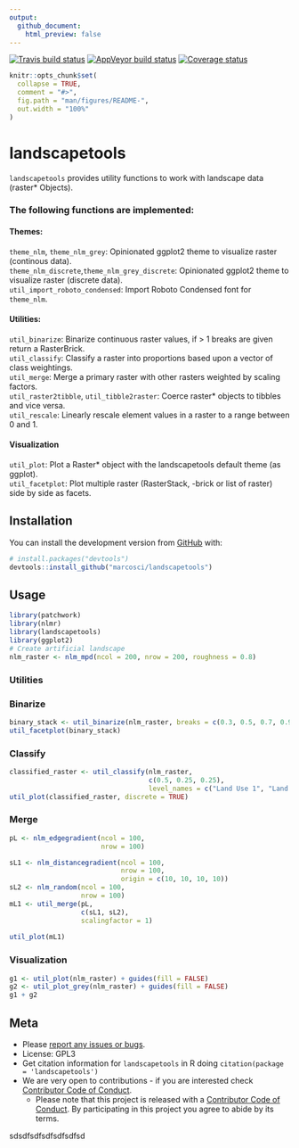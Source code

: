 ```yaml
---
output:
  github_document:
    html_preview: false
---
```

[![Travis build status](https://travis-ci.org/marcosci/landscapetools.svg?branch=master)](https://travis-ci.org/marcosci/landscapetools)
[![AppVeyor build status](https://ci.appveyor.com/api/projects/status/github/marcosci/landscapetools?branch=master&svg=true)](https://ci.appveyor.com/project/marcosci/landscapetools)
  [![Coverage status](https://codecov.io/gh/marcosci/landscapetools/branch/master/graph/badge.svg)](https://codecov.io/github/marcosci/landscapetools?branch=master)
  
<!-- README.md is generated from README.Rmd. Please edit that file -->

```r
knitr::opts_chunk$set(
  collapse = TRUE,
  comment = "#>",
  fig.path = "man/figures/README-",
  out.width = "100%"
)
```
# landscapetools

`landscapetools` provides utility functions to work with landscape data (raster* 
Objects). 


### The following functions are implemented:

#### Themes:

`theme_nlm`, `theme_nlm_grey`: Opinionated ggplot2 theme to visualize raster (continous data).<br/>
`theme_nlm_discrete`,`theme_nlm_grey_discrete`: Opinionated ggplot2 theme to visualize raster (discrete data).<br/>
`util_import_roboto_condensed`: Import Roboto Condensed font for `theme_nlm`.<br/>

#### Utilities:

`util_binarize`: Binarize continuous raster values, if > 1 breaks are given return a RasterBrick.<br/>
`util_classify`:  Classify a raster into proportions based upon a vector of class weightings.<br/>
`util_merge`: Merge a primary raster with other rasters weighted by scaling factors.<br/>
`util_raster2tibble`, `util_tibble2raster`: Coerce raster* objects to tibbles and vice versa.<br/>
`util_rescale`: Linearly rescale element values in a raster to a range between 0 and 1.<br/>

#### Visualization

`util_plot`: Plot a Raster* object with the landscapetools default theme (as ggplot).<br/>
`util_facetplot`: Plot multiple raster (RasterStack, -brick or list of raster) side by side as facets.<br/>


## Installation

You can install the development version from [GitHub](https://github.com/) with:

``` r
# install.packages("devtools")
devtools::install_github("marcosci/landscapetools")
```

## Usage

```r
library(patchwork)
library(nlmr)
library(landscapetools)
library(ggplot2)
# Create artificial landscape
nlm_raster <- nlm_mpd(ncol = 200, nrow = 200, roughness = 0.8)
```


### Utilities

### Binarize
```r
binary_stack <- util_binarize(nlm_raster, breaks = c(0.3, 0.5, 0.7, 0.9))
util_facetplot(binary_stack)
```
### Classify
```r
classified_raster <- util_classify(nlm_raster,
                                   c(0.5, 0.25, 0.25),
                                   level_names = c("Land Use 1", "Land Use 2", "Land Use 3"))
util_plot(classified_raster, discrete = TRUE)
```

### Merge
```r
pL <- nlm_edgegradient(ncol = 100,
                       nrow = 100)

sL1 <- nlm_distancegradient(ncol = 100,
                            nrow = 100,
                            origin = c(10, 10, 10, 10))
sL2 <- nlm_random(ncol = 100,
                  nrow = 100)
mL1 <- util_merge(pL,
                  c(sL1, sL2),
                  scalingfactor = 1)
  
util_plot(mL1)
```
### Visualization
```r
g1 <- util_plot(nlm_raster) + guides(fill = FALSE)
g2 <- util_plot_grey(nlm_raster) + guides(fill = FALSE)
g1 + g2
```

## Meta

* Please [report any issues or bugs](https://github.com/marcosci/landscapetools/issues/new/).
* License: GPL3
* Get citation information for `landscapetools` in R doing `citation(package = 'landscapetools')`
* We are very open to contributions - if you are interested check [Contributor Code of Conduct](CONTRIBUTING.md).
    * Please note that this project is released with a [Contributor Code of Conduct](CONDUCT.md). By participating in this project you agree to abide by its terms.




sdsdfsdfsdfsdfsdfsd

